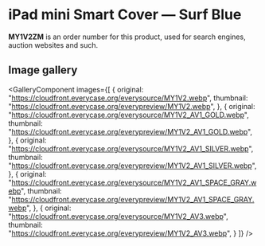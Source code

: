 
# iPad mini Smart Cover — Surf Blue

<Callout type='info' emoji='👉🏻'>**MY1V2ZM** is an order number for this product, used for search engines, auction websites and such.</Callout>

## Image gallery

<GalleryComponent
    images={[
      {
        original: "https://cloudfront.everycase.org/everysource/MY1V2.webp",
        thumbnail: "https://cloudfront.everycase.org/everypreview/MY1V2.webp",
      },
      {
        original: "https://cloudfront.everycase.org/everysource/MY1V2_AV1_GOLD.webp",
        thumbnail: "https://cloudfront.everycase.org/everypreview/MY1V2_AV1_GOLD.webp",
      },
      {
        original: "https://cloudfront.everycase.org/everysource/MY1V2_AV1_SILVER.webp",
        thumbnail: "https://cloudfront.everycase.org/everypreview/MY1V2_AV1_SILVER.webp",
      },
      {
        original: "https://cloudfront.everycase.org/everysource/MY1V2_AV1_SPACE_GRAY.webp",
        thumbnail: "https://cloudfront.everycase.org/everypreview/MY1V2_AV1_SPACE_GRAY.webp",
      },
      {
        original: "https://cloudfront.everycase.org/everysource/MY1V2_AV3.webp",
        thumbnail: "https://cloudfront.everycase.org/everypreview/MY1V2_AV3.webp",
      }
    ]}
  />
